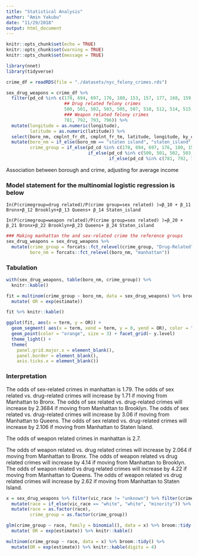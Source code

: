 ```yaml
---
title: "Statistical Analysis"
author: "Amin Yakubu"
date: "11/29/2018"
output: html_document
---
```


```r
knitr::opts_chunk$set(echo = TRUE)
knitr::opts_chunk$set(warning = TRUE)
knitr::opts_chunk$set(message = TRUE)
```

```r
library(nnet)
library(tidyverse)

```

```r

crime_df = readRDS(file = "./datasets/nyc_felony_crimes.rds") 

sex_drug_weapons = crime_df %>% 
  filter(pd_cd %in% c(178, 694, 697, 176, 180, 153, 157, 177, 168, 159, 166, 164, 179, 155, 586, 696, # Sex related felony crimes
                      ## Drug related felony crimes
                      500, 501, 502, 503, 505, 507, 510, 512, 514, 515, 519, 520, 521, 523, 524, 529, 530, 531, 532, 568, 570,
                      ### Weapon related felony crimes
                      781, 792, 793, 796)) %>% 
  mutate(longitude = as.numeric(longitude),
         latitude = as.numeric(latitude)) %>% 
  select(boro_nm, cmplnt_fr_dt, cmplnt_fr_tm, latitude, longitude, ky_cd, ofns_desc, pd_cd, pd_desc, vic_race, vic_sex, year, prem_typ_desc) %>% 
  mutate(boro_nm = if_else(boro_nm == "staten island", "staten_island", boro_nm),
         crime_group = if_else(pd_cd %in% c(178, 694, 697, 176, 180, 153, 157, 177, 168, 159, 166, 164, 179, 155, 586, 696), "Sex-Related", 
                               if_else(pd_cd %in% c(500, 501, 502, 503, 505, 507, 510, 512, 514, 515, 519, 520, 521, 523, 524, 529, 530, 531, 532, 568, 570), "Drug-Related", 
                                       if_else(pd_cd %in% c(781, 792, 793, 796), "Weapon-Related", pd_cd))))
```

Association between borough and crime, adjusting for average income

### Model statement for the multinomial logistic regression is below 

`In(P(crimegroup=drug related)/P(crime group=sex related) )=β_10 + β_11 Bronx+β_12 Brooklyn+β_13 Queens+ β_14 Staten_island`

`In(P(crimegroup=weapon related)/P(crime group=sex related) )=β_20 + β_21 Bronx+β_22 Brooklyn+β_23 Queens+ β_24 Staten_island`


```r
### Making manhattan the and sex-related crime the reference groups 
sex_drug_weapons = sex_drug_weapons %>%
  mutate(crime_group = forcats::fct_relevel(crime_group, "Drug-Related"),
         boro_nm = forcats::fct_relevel(boro_nm, "manhattan"))

```

### Tabulation

```r
with(sex_drug_weapons, table(boro_nm, crime_group)) %>%
  knitr::kable()
```

```r
fit = multinom(crime_group ~ boro_nm, data = sex_drug_weapons) %>% broom::tidy() %>% 
  mutate( OR = exp(estimate))

fit %>% knitr::kable()

```

```r

ggplot(fit, aes(x = term, y = OR)) +
  geom_segment( aes(x = term, xend = term, y = 0, yend = OR), color = "grey") +
  geom_point(color = "orange", size = 3) + facet_grid(~ y.level)
  theme_light() +
  theme(
    panel.grid.major.x = element_blank(),
    panel.border = element_blank(),
    axis.ticks.x = element_blank())

```

### Interpretation

The odds of sex-related crimes in manhattan is 1.79.
The odds  of sex related vs. drug-related crimes will increase by 1.71 if moving from Manhattan to Bronx. 
The odds of sex related vs. drug-related crimes will increase by 2.3684 if moving from Manhattan to Brooklyn.
The odds of sex related vs. drug-related crimes will increase by 3.06 if moving from Manhattan to Queens.
The odds of sex related vs. drug-related crimes will increase by 2.106 if moving from Manhattan to Staten Island. 

The odds of weapon related crimes in manhattan is 2.7. 

The odds of weapon related vs. drug related crimes will increase by 2.064 if moving from Manhattan to Bronx.
The odds of weapon related vs drug related crimes will increase by 4.14 if moving from Manhattan to Brooklyn. 
The odds of weapon related vs drug related crimes will increase by 4.22 if moving from Manhattan to Queens. 
The odds of weapon related vs drug related crimes will increase by 2.62 if moving from Manhattan to Staten Island. 


```r
x = sex_drug_weapons %>% filter(vic_race != "unknown") %>% filter(crime_group != "Sex-Related") %>% 
  mutate(race = if_else(vic_race == "white", "white", "minority")) %>% 
  mutate(race = as.factor(race),
         crime_group = as.factor(crime_group))

glm(crime_group ~ race, family = binomial(), data = x) %>% broom::tidy() %>% 
  mutate( OR = exp(estimate)) %>% knitr::kable()

multinom(crime_group ~ race, data = x) %>% broom::tidy() %>% 
  mutate(OR = exp(estimate)) %>% knitr::kable(digits = 4)
```

